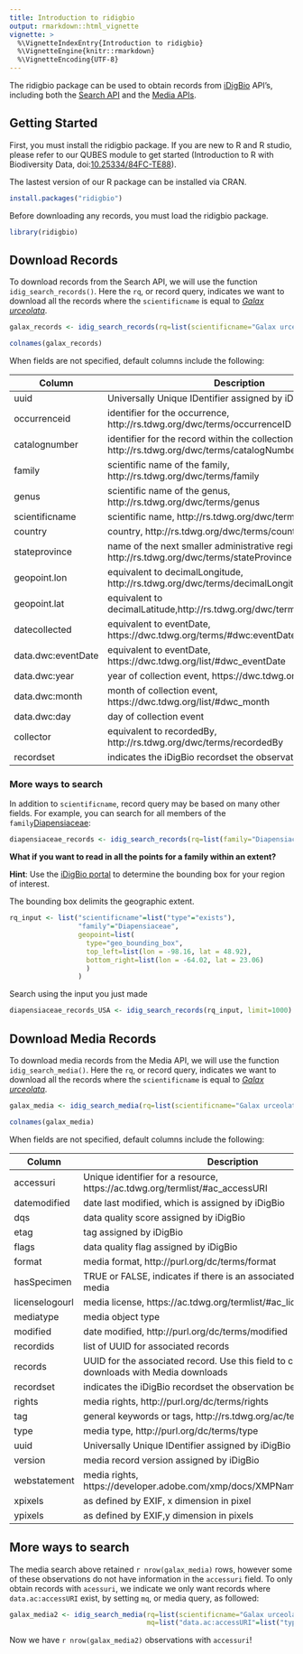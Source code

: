 ```yaml
---
title: Introduction to ridigbio
output: rmarkdown::html_vignette
vignette: >
  %\VignetteIndexEntry{Introduction to ridigbio}
  %\VignetteEngine{knitr::rmarkdown}
  %\VignetteEncoding{UTF-8}
---
```


The ridigbio package can be used to obtain records from [iDigBio](https://www.idigbio.org/) API's, including both the [Search API](https://github.com/idigbio/idigbio-search-api/wiki) and the [Media APIs](https://www.idigbio.org/wiki/index.php/IDigBio_API#Record_.26_Media_APIs). 


## Getting Started

First, you must install the ridigbio package. If you are new to R and R studio, please refer to our QUBES module to get started (Introduction to R with Biodiversity Data, doi:[10.25334/84FC-TE88](doi.org/10.25334/84FC-TE88)).

The lastest version of our R package can be installed via CRAN. 
```r
install.packages("ridigbio")
```

Before downloading any records, you must load the ridigbio package.

```r
library(ridigbio) 
```

## Download Records
To download records from the Search API, we will use the function `idig_search_records()`. 
Here the `rq`, or record query, indicates we want to download all the records where the `scientificname` is equal to [<i>Galax urceolata</i>](https://en.wikipedia.org/wiki/Galax). 

```r
galax_records <- idig_search_records(rq=list(scientificname="Galax urceolata"))
```

```r
colnames(galax_records)
```

When fields are not specified, default columns include the following:   

| Column | Description |
| ----------- | ----------- |
| uuid | Universally Unique IDentifier assigned by iDigBio  |
| occurrenceid |identifier for the occurrence, 	http://rs.tdwg.org/dwc/terms/occurrenceID| 
| catalognumber |identifier for the record within the collection, http://rs.tdwg.org/dwc/terms/catalogNumber|
| family | scientific name of the family, http://rs.tdwg.org/dwc/terms/family|
| genus | scientific name of the genus, http://rs.tdwg.org/dwc/terms/genus |
| scientificname | scientific name, http://rs.tdwg.org/dwc/terms/scientificName |
| country | country, 	http://rs.tdwg.org/dwc/terms/country |
| stateprovince |name of the next smaller administrative region than country, http://rs.tdwg.org/dwc/terms/stateProvince|
| geopoint.lon | equivalent to decimalLongitude, 	http://rs.tdwg.org/dwc/terms/decimalLongitude|
| geopoint.lat | equivalent to decimalLatitude,http://rs.tdwg.org/dwc/terms/decimalLatitude |
| datecollected | equivalent to eventDate, https://dwc.tdwg.org/terms/#dwc:eventDate) |
| data.dwc:eventDate | equivalent to eventDate, https://dwc.tdwg.org/list/#dwc_eventDate |
| data.dwc:year | year of collection event, https://dwc.tdwg.org/list/#dwc_year |
| data.dwc:month | month of collection event, https://dwc.tdwg.org/list/#dwc_month |
| data.dwc:day | day of collection event | (https://dwc.tdwg.org/list/#dwc_day |
| collector | equivalent to recordedBy,	http://rs.tdwg.org/dwc/terms/recordedBy |
| recordset | indicates the iDigBio recordset the observation belongs too! |


### More ways to search

In addition to `scientificname`, record query may be based on many other fields. For example, you can search for all members of the `family`[Diapensiaceae](https://en.wikipedia.org/wiki/Diapensiaceae): 

```r
diapensiaceae_records <- idig_search_records(rq=list(family="Diapensiaceae"), limit=1000)
```


**What if you want to read in all the points for a family within an extent?**

**Hint**: Use the [iDigBio portal](https://www.idigbio.org/portal/search) to determine the bounding box for your region of interest.       

The bounding box delimits the geographic extent. 

```r
rq_input <- list("scientificname"=list("type"="exists"),
                 "family"="Diapensiaceae", 
                 geopoint=list(
                   type="geo_bounding_box",
                   top_left=list(lon = -98.16, lat = 48.92),
                   bottom_right=list(lon = -64.02, lat = 23.06)
                   )
                 )
```

Search using the input you just made

```r
diapensiaceae_records_USA <- idig_search_records(rq_input, limit=1000)
```


## Download Media Records
To download media records from the Media API, we will use the function `idig_search_media()`. 
Here the `rq`, or record query, indicates we want to download all the records where the `scientificname` is equal to [<i>Galax urceolata</i>](https://en.wikipedia.org/wiki/Galax). 

```r
galax_media <- idig_search_media(rq=list(scientificname="Galax urceolata"))
```

```r
colnames(galax_media)
```

When fields are not specified, default columns include the following:   

| Column | Description |
| ----------- | ----------- |
| accessuri | Unique identifier for a resource, https://ac.tdwg.org/termlist/#ac_accessURI  |
| datemodified | date last modified, which is assigned by iDigBio | 
| dqs | data quality score assigned by iDigBio |
| etag | tag assigned by iDigBio |
| flags | data quality flag assigned by iDigBio |
| format | media format, http://purl.org/dc/terms/format |
| hasSpecimen | TRUE or FALSE, indicates if there is an associated record for this media |
| licenselogourl  | media license, https://ac.tdwg.org/termlist/#ac_licenseLogoURL) |
| mediatype  | media object type |
| modified | date modified, http://purl.org/dc/terms/modified  |
| recordids | list of UUID for associated records |
|  records  | UUID for the associated record. Use this field to connect Record downloads with Media downloads |
|  recordset  | indicates the iDigBio recordset the observation belongs too! |
| rights | media rights, http://purl.org/dc/terms/rights  |
| tag  | general keywords or tags, http://rs.tdwg.org/ac/terms/tag  |
| type | media type, http://purl.org/dc/terms/type |
|  uuid | Universally Unique IDentifier assigned by iDigBio  |
| version  | media record version assigned by iDigBio |
| webstatement  | media rights, https://developer.adobe.com/xmp/docs/XMPNamespaces/xmpRights/ | 
| xpixels |  as defined by EXIF, x dimension in pixel |
| ypixels | as defined by EXIF,y dimension in pixels  |
 

## More ways to search 

The media search above retained `r nrow(galax_media)` rows, however some of these observations do not have information in the `accessuri` field. To only obtain records with `acessuri`, we indicate we only want records where `data.ac:accessURI` exist, by setting `mq`, or media query, as followed:
```r
galax_media2 <- idig_search_media(rq=list(scientificname="Galax urceolata"),
                                  mq=list("data.ac:accessURI"=list("type"="exists")))
```

Now we have  `r nrow(galax_media2)` observations with `accessuri`!